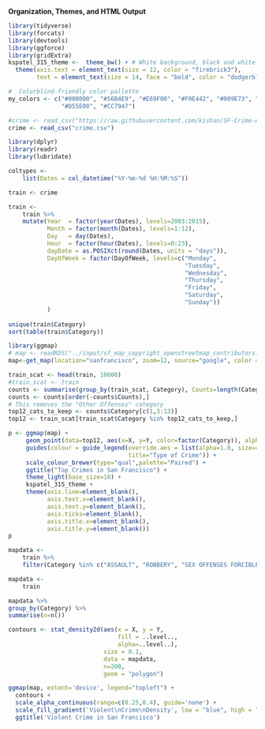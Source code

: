 
**Organization, Themes, and HTML Output**

```r
library(tidyverse)
library(forcats)
library(devtools)
library(ggforce)
library(gridExtra)
kspatel_315_theme <-  theme_bw() + # White background, black and white theme
  theme(axis.text = element_text(size = 12, color = "firebrick3"),
        text = element_text(size = 14, face = "bold", color = "dodgerblue4"))

#  Colorblind-friendly color pallette
my_colors <- c("#000000", "#56B4E9", "#E69F00", "#F0E442", "#009E73", "#0072B2", 
               "#D55E00", "#CC7947")
```


```r
#crime <- read_csv("https://raw.githubusercontent.com/kishan/SF-Crime-Analysis/master/crime.csv")
crime <- read_csv("crime.csv")

library(dplyr)
library(readr)
library(lubridate)

coltypes <-
    list(Dates = col_datetime("%Y-%m-%d %H:%M:%S"))

train <- crime

train <-
    train %>%
    mutate(Year  = factor(year(Dates), levels=2003:2015),
           Month = factor(month(Dates), levels=1:12),
           Day   = day(Dates),
           Hour  = factor(hour(Dates), levels=0:23),
           dayDate = as.POSIXct(round(Dates, units = "days")),
           DayOfWeek = factor(DayOfWeek, levels=c("Monday",
                                                  "Tuesday",
                                                  "Wednesday",
                                                  "Thursday",
                                                  "Friday",
                                                  "Saturday",
                                                  "Sunday"))
           )
           
unique(train$Category)
sort(table(train$Category))

```

```r
library(ggmap)
# map <- readRDS("../input/sf_map_copyright_openstreetmap_contributors.rds")
map<-get_map(location="sanfrancisco", zoom=12, source="google", color = "bw")

train_scat <- head(train, 10000)
#train_scat <- train
counts <- summarise(group_by(train_scat, Category), Counts=length(Category))
counts <- counts[order(-counts$Counts),]
# This removes the "Other Offenses" category
top12_cats_to_keep <- counts$Category[c(1,3:13)]
top12 <- train_scat[train_scat$Category %in% top12_cats_to_keep,]

p <- ggmap(map) +
     geom_point(data=top12, aes(x=X, y=Y, color=factor(Category)), alpha=0.3, size = 1) +
     guides(colour = guide_legend(override.aes = list(alpha=1.0, size=4.0),
                                  title="Type of Crime")) +
     scale_colour_brewer(type="qual",palette="Paired") + 
     ggtitle("Top Crimes in San Francisco") +
     theme_light(base_size=10) +
     kspatel_315_theme + 
     theme(axis.line=element_blank(),
           axis.text.x=element_blank(),
           axis.text.y=element_blank(),
           axis.ticks=element_blank(),
           axis.title.x=element_blank(),
           axis.title.y=element_blank())
p
```

```r
mapdata <-
    train %>%
    filter(Category %in% c("ASSAULT", "ROBBERY", "SEX OFFENSES FORCIBLE"))

mapdata <-
    train

mapdata %>%
group_by(Category) %>%
summarise(n=n())

contours <- stat_density2d(aes(x = X, y = Y, 
                               fill = ..level.., 
                               alpha=..level..),
                           size = 0.1, 
                           data = mapdata, 
                           n=200,
                           geom = "polygon")

ggmap(map, extent='device', legend="topleft") + 
  contours +
  scale_alpha_continuous(range=c(0.25,0.4), guide='none') +
  scale_fill_gradient('Violent\nCrime\nDensity', low = "blue", high = "red")+
  ggtitle('Violent Crime in San Francisco')
```